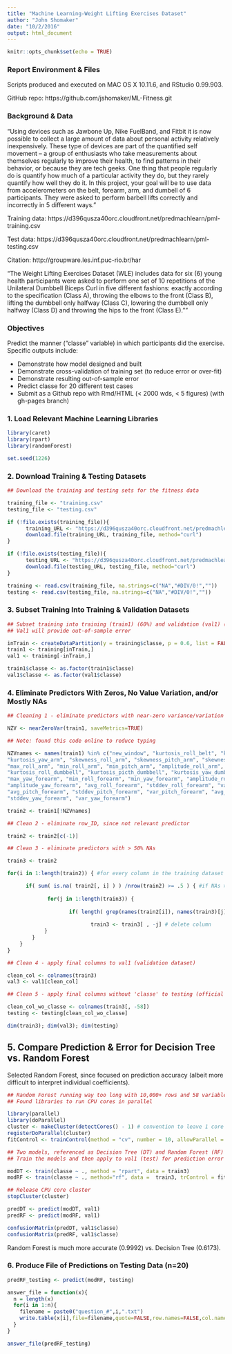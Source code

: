 ```yaml
---
title: "Machine Learning-Weight Lifting Exercises Dataset"
author: "John Shomaker"
date: "10/2/2016"
output: html_document
---
```


```r
knitr::opts_chunk$set(echo = TRUE)
```

### Report Environment & Files

Scripts produced and executed on MAC OS X 10.11.6, and RStudio 0.99.903.

GitHub repo: https://github.com/jshomaker/ML-Fitness.git

### Background & Data

"Using devices such as Jawbone Up, Nike FuelBand, and Fitbit it is now possible to collect a large amount of data about personal activity relatively inexpensively. These type of devices are part of the quantified self movement – a group of enthusiasts who take measurements about themselves regularly to improve their health, to find patterns in their behavior, or because they are tech geeks. One thing that people regularly do is quantify how much of a particular activity they do, but they rarely quantify how well they do it. In this project, your goal will be to use data from accelerometers on the belt, forearm, arm, and dumbell of 6 participants. They were asked to perform barbell lifts correctly and incorrectly in 5 different ways."

Training data:
https://d396qusza40orc.cloudfront.net/predmachlearn/pml-training.csv

Test data:
https://d396qusza40orc.cloudfront.net/predmachlearn/pml-testing.csv

Citation:
http://groupware.les.inf.puc-rio.br/har

"The Weight Lifting Exercises Dataset (WLE) includes data for six (6) young health participants were asked to perform one set of 10 repetitions of the Unilateral Dumbbell Biceps Curl in five different fashions: exactly according to the specification (Class A), throwing the elbows to the front (Class B), lifting the dumbbell only halfway (Class C), lowering the dumbbell only halfway (Class D) and throwing the hips to the front (Class E).""

### Objectives

Predict the manner ("classe" variable) in which participants did the exercise. Specific outputs include:

+ Demonstrate how model designed and built
+ Demonstrate cross-validation of training set (to reduce error or over-fit)
+ Demonstrate resulting out-of-sample error
+ Predict classe for 20 different test cases
+ Submit as a Github repo with Rmd/HTML (< 2000 wds, < 5 figures) (with gh-pages branch)


### 1. Load Relevant Machine Learning Libraries

``` r

library(caret)
library(rpart)
library(randomForest)

set.seed(1226)

```

### 2. Download Training & Testing Datasets

```r

## Download the training and testing sets for the fitness data

training_file <- "training.csv"
testing_file <- "testing.csv"

if (!file.exists(training_file)){
      training_URL <- "https://d396qusza40orc.cloudfront.net/predmachlearn/pml-training.csv"
      download.file(training_URL, training_file, method="curl")
}  

if (!file.exists(testing_file)){
      testing_URL <- "https://d396qusza40orc.cloudfront.net/predmachlearn/pml-testing.csv"
      download.file(testing_URL, testing_file, method="curl")
}

training <- read.csv(training_file, na.strings=c("NA","#DIV/0!",""))
testing <- read.csv(testing_file, na.strings=c("NA","#DIV/0!",""))

```

### 3. Subset Training Into Training & Validation Datasets

```r

## Subset training into training (train1) (60%) and validation (val1) (40%)
## Val1 will provide out-of-sample error

inTrain <- createDataPartition(y = training$classe, p = 0.6, list = FALSE)
train1 <- training[inTrain,]
val1 <- training[-inTrain,]

train1$classe <- as.factor(train1$classe)
val1$classe <- as.factor(val1$classe)

```

### 4. Eliminate Predictors With Zeros, No Value Variation, and/or Mostly NAs

``` r

## Cleaning 1 - eliminate predictors with near-zero variance/variation

NZV <- nearZeroVar(train1, saveMetrics=TRUE)

## Note: found this code online to reduce typing

NZVnames <- names(train1) %in% c("new_window", "kurtosis_roll_belt", "kurtosis_picth_belt","kurtosis_yaw_belt", "skewness_roll_belt", "skewness_roll_belt.1", "skewness_yaw_belt","max_yaw_belt", "min_yaw_belt", "amplitude_yaw_belt", "avg_roll_arm", "stddev_roll_arm","var_roll_arm", "avg_pitch_arm", "stddev_pitch_arm", "var_pitch_arm", "avg_yaw_arm","stddev_yaw_arm", "var_yaw_arm", "kurtosis_roll_arm", "kurtosis_picth_arm",
"kurtosis_yaw_arm", "skewness_roll_arm", "skewness_pitch_arm", "skewness_yaw_arm",
"max_roll_arm", "min_roll_arm", "min_pitch_arm", "amplitude_roll_arm", "amplitude_pitch_arm",
"kurtosis_roll_dumbbell", "kurtosis_picth_dumbbell", "kurtosis_yaw_dumbbell", "skewness_roll_dumbbell","skewness_pitch_dumbbell", "skewness_yaw_dumbbell", "max_yaw_dumbbell", "min_yaw_dumbbell","amplitude_yaw_dumbbell", "kurtosis_roll_forearm", "kurtosis_picth_forearm", "kurtosis_yaw_forearm","skewness_roll_forearm", "skewness_pitch_forearm", "skewness_yaw_forearm", "max_roll_forearm",
"max_yaw_forearm", "min_roll_forearm", "min_yaw_forearm", "amplitude_roll_forearm",
"amplitude_yaw_forearm", "avg_roll_forearm", "stddev_roll_forearm", "var_roll_forearm",
"avg_pitch_forearm", "stddev_pitch_forearm", "var_pitch_forearm", "avg_yaw_forearm",
"stddev_yaw_forearm", "var_yaw_forearm")

train2 <- train1[!NZVnames]

## Clean 2 - eliminate row_ID, since not relevant predictor

train2 <- train2[c(-1)]

## Clean 3 - eliminate predictors with > 50% NAs

train3 <- train2

for(i in 1:length(train2)) { #for every column in the training dataset

      if( sum( is.na( train2[, i] ) ) /nrow(train2) >= .5 ) { #if NAs > 60% of total
        
             for(j in 1:length(train3)) {
                    
                    if( length( grep(names(train2[i]), names(train3)[j]) ) ==1)  { #if same
                
                           train3 <- train3[ , -j] # delete column
            }   
        } 
    }
}

## Clean 4 - apply final columns to val1 (validation dataset)

clean_col <- colnames(train3)
val3 <- val1[clean_col]

## Clean 5 - apply final columns without 'classe' to testing (official test dataset)

clean_col_wo_classe <- colnames(train3[, -58])
testing <- testing[clean_col_wo_classe]

dim(train3); dim(val3); dim(testing)

```

## 5. Compare Prediction & Error for Decision Tree vs. Random Forest

Selected Random Forest, since focused on prediction accuracy (albeit more difficult to interpret individual coefficients).

``` r

## Random Forest running way too long with 10,000+ rows and 58 variables
## Found libraries to run CPU cores in parallel

library(parallel)
library(doParallel)
cluster <- makeCluster(detectCores() - 1) # convention to leave 1 core for OS
registerDoParallel(cluster)
fitControl <- trainControl(method = "cv", number = 10, allowParallel = TRUE)

## Two models, referenced as Decision Tree (DT) and Random Forest (RF)
## Train the models and then apply to val1 (test) for prediction error

modDT <- train(classe ~ ., method = "rpart", data = train3)
modRF <- train(classe ~ ., method="rf", data =  train3, trControl = fitControl)

## Release CPU core cluster
stopCluster(cluster)

predDT <- predict(modDT, val1)
predRF <- predict(modRF, val1)

confusionMatrix(predDT, val1$classe)
confusionMatrix(predRF, val1$classe)

```
Random Forest is much more accurate (0.9992) vs. Decision Tree (0.6173).


### 6. Produce File of Predictions on Testing Data (n=20)

```r

predRF_testing <- predict(modRF, testing)

answer_file = function(x){
  n = length(x)
  for(i in 1:n){
    filename = paste0("question_#",i,".txt")
    write.table(x[i],file=filename,quote=FALSE,row.names=FALSE,col.names=FALSE)
  }
}

answer_file(predRF_testing)

```

